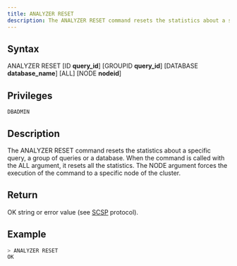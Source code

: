 ```yaml
---
title: ANALYZER RESET
description: The ANALYZER RESET command resets the statistics about a specific query, a group of queries or a database
---
```


## Syntax

ANALYZER RESET [ID **query_id**] [GROUPID **query_id**] [DATABASE **database_name**] [ALL] [NODE **nodeid**]

## Privileges

```
DBADMIN
```

## Description

The ANALYZER RESET command resets the statistics about a specific query, a group of queries or a database. When the command is called with the ALL argument, it resets all the statistics.
The NODE argument forces the execution of the command to a specific node of the cluster.

## Return

OK string or error value (see [SCSP](https://github.com/sqlitecloud/sdk/blob/master/PROTOCOL.md) protocol).

## Example

```bash
> ANALYZER RESET
OK
```
